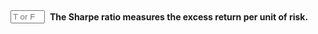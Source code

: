 
::: {.question-block}

<form onsubmit="event.preventDefault(); checkAnswerBox('module3_tf_q28','T')" style="display: flex; align-items: center; gap: 8px;">
<input type="text" id="module3_tf_q28" name="module3_tf_q28" maxlength="1" placeholder="T or F" style="width: 55px;" data-correct-answer="T" /> 
<label for="module3_tf_q28"><strong>The Sharpe ratio measures the excess return per unit of risk.</strong></label>
</form>

<div id="feedback-module3_tf_q28" class="feedback" data-status="" style="display:none;">
The sentence is TRUE. It expresses how much excess return is earned per unit of total volatility.
</div>
:::
